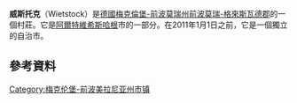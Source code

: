 {{Unreferenced|time=2021-02-02T10:51:30+00:00}}
{{Infobox German location
|type = Ortsteil
|Municipality = 阿爾特維希斯哈根
|image_coa            =
|coordinates       = {{coord|53|43|N|13|47|E|format=dms|display=inline,title}}
|state        = Mecklenburg-Vorpommern
|district         = 前波莫瑞-格來斯瓦德郡
|elevation              = 7
|area            = 10.85
|population         = 145
|Stand             = 2009-12-31
|postal_code               = 17379
|area_code           = 039777
|licence               = UER
}}

'''威斯托克'''（Wietstock）是[[德國|德國]][[梅克倫堡-前波莫瑞州|梅克倫堡-前波莫瑞州]][[前波莫瑞-格來斯瓦德郡|前波莫瑞-格來斯瓦德郡]]的一個村莊。它是[[阿爾特維希斯哈根|阿爾特維希斯哈根]]市的一部分。在2011年1月1日之前，它是一個獨立的自治市。

==參考資料==
{{Reflist}}
{{normdaten}}
{{DEFAULTSORT:Wietstock}}
[[Category:梅克伦堡-前波美拉尼亚州市镇|Category:梅克伦堡-前波美拉尼亚州市镇]]
{{germany-geo-stub}}